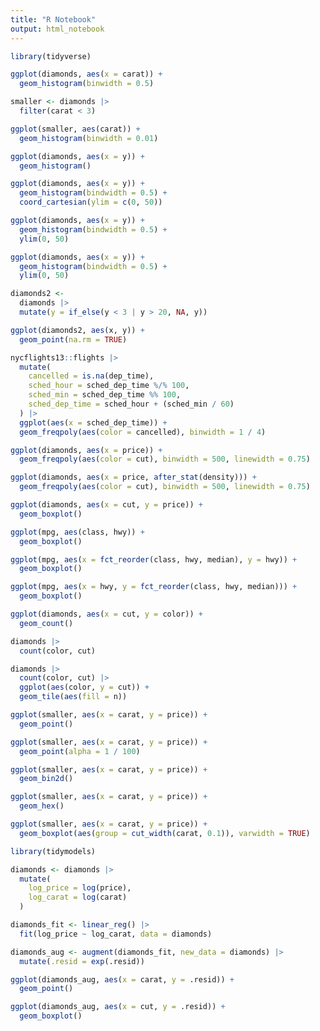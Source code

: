 ```yaml
---
title: "R Notebook"
output: html_notebook
---
```


```r
library(tidyverse)
```

```r
ggplot(diamonds, aes(x = carat)) +
  geom_histogram(binwidth = 0.5)
```

```r
smaller <- diamonds |>
  filter(carat < 3)

ggplot(smaller, aes(carat)) +
  geom_histogram(binwidth = 0.01)
```

```r
ggplot(diamonds, aes(x = y)) +
  geom_histogram()
```

```r
ggplot(diamonds, aes(x = y)) +
  geom_histogram(bindwidth = 0.5) +
  coord_cartesian(ylim = c(0, 50))

ggplot(diamonds, aes(x = y)) +
  geom_histogram(bindwidth = 0.5) +
  ylim(0, 50)
```

```r
ggplot(diamonds, aes(x = y)) +
  geom_histogram(bindwidth = 0.5) +
  ylim(0, 50)
```

```r
diamonds2 <-
  diamonds |>
  mutate(y = if_else(y < 3 | y > 20, NA, y))
```

```r
ggplot(diamonds2, aes(x, y)) +
  geom_point(na.rm = TRUE)
```

```r
nycflights13::flights |>
  mutate(
    cancelled = is.na(dep_time),
    sched_hour = sched_dep_time %/% 100,
    sched_min = sched_dep_time %% 100,
    sched_dep_time = sched_hour + (sched_min / 60)
  ) |>
  ggplot(aes(x = sched_dep_time)) +
  geom_freqpoly(aes(color = cancelled), binwidth = 1 / 4)
```

```r
ggplot(diamonds, aes(x = price)) +
  geom_freqpoly(aes(color = cut), binwidth = 500, linewidth = 0.75)
```

```r
ggplot(diamonds, aes(x = price, after_stat(density))) +
  geom_freqpoly(aes(color = cut), binwidth = 500, linewidth = 0.75)
```

```r
ggplot(diamonds, aes(x = cut, y = price)) +
  geom_boxplot()
```

```r
ggplot(mpg, aes(class, hwy)) +
  geom_boxplot()
```

```r
ggplot(mpg, aes(x = fct_reorder(class, hwy, median), y = hwy)) +
  geom_boxplot()
```

```r
ggplot(mpg, aes(x = hwy, y = fct_reorder(class, hwy, median))) +
  geom_boxplot()
```

```r
ggplot(diamonds, aes(x = cut, y = color)) +
  geom_count()
```

```r
diamonds |>
  count(color, cut)
```

```r
diamonds |>
  count(color, cut) |>
  ggplot(aes(color, y = cut)) +
  geom_tile(aes(fill = n))
```

```r
ggplot(smaller, aes(x = carat, y = price)) +
  geom_point()
```

```r
ggplot(smaller, aes(x = carat, y = price)) +
  geom_point(alpha = 1 / 100)
```

```r
ggplot(smaller, aes(x = carat, y = price)) +
  geom_bin2d()
```

```r
ggplot(smaller, aes(x = carat, y = price)) +
  geom_hex()
```

```r
ggplot(smaller, aes(x = carat, y = price)) +
  geom_boxplot(aes(group = cut_width(carat, 0.1)), varwidth = TRUE)
```

```r
library(tidymodels)

diamonds <- diamonds |>
  mutate(
    log_price = log(price),
    log_carat = log(carat)
  )

diamonds_fit <- linear_reg() |>
  fit(log_price ~ log_carat, data = diamonds)

diamonds_aug <- augment(diamonds_fit, new_data = diamonds) |>
  mutate(.resid = exp(.resid))

ggplot(diamonds_aug, aes(x = carat, y = .resid)) +
  geom_point()
```

```r
ggplot(diamonds_aug, aes(x = cut, y = .resid)) +
  geom_boxplot()
```

